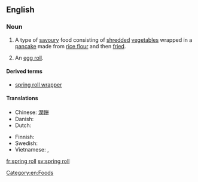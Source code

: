 ==English==

===Noun===
{{wikipedia}}
{{en-noun|sg=[[spring]] [[roll]]}}

# A type of [[savoury]] food consisting of [[shred]]ded [[vegetable]]s wrapped in a [[pancake]] made from [[rice flour]] and then [[fried]].
# {{US}} An [[egg roll]].

====Derived terms====
* [[spring roll wrapper]]

====Translations====
{{trans-top|shredded vegetables wrapped in a pancake}}
* Chinese: [[潤餅]]
* Danish: {{t-|da|forårsrulle|c}}
* Dutch: {{t-|nl|loempia|c}}
{{trans-mid}}
* Finnish: {{t-|fi|kevätkääryle}}
* Swedish: {{t|sv|vårrulle|c}}
* Vietnamese: {{t+|vi|nem rán|xs=Vietnamese}}, {{t+|vi|chả giò|xs=Vietnamese}}
{{trans-bottom}}

[[Category:en:Foods]]

[[fr:spring roll]]
[[sv:spring roll]]